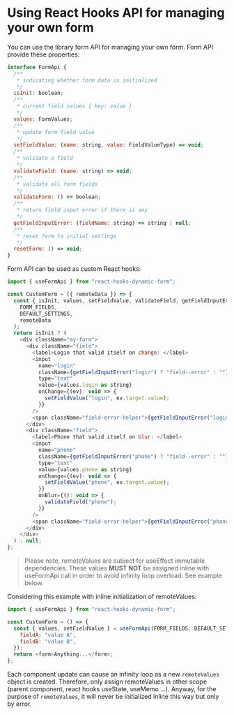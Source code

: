 
<Meta title="Form API/Get Started" />

# Using React Hooks API for managing your own form

You can use the library form API for managing your own form. Form API provide these properties:

```javascript
interface FormApi {
  /**
   * indicating whether form data is initialized
   */
  isInit: boolean;
  /**
   * current field values { key: value }
   */
  values: FormValues;
  /**
   * update form field value
   */
  setFieldValue: (name: string, value: FieldValueType) => void;
  /**
   * validate a field
   */
  validateField: (name: string) => void;
  /**
   * validate all form fields
   */
  validateForm: () => boolean;
  /**
   * return field input error if there is any
   */
  getFieldInputError: (fieldName: string) => string | null;
  /**
   * reset form to initial settings
   */
  resetForm: () => void;
}
```

Form API can be used as custom React hooks:

```javascript
import { useFormApi } from "react-hooks-dynamic-form";

const CustomForm = ({ remoteData }) => {
  const { isInit, values, setFieldValue, validateField, getFieldInputError } = useFormApi(
    FORM_FIELDS,
    DEFAULT_SETTINGS,
    remoteData
  );
  return isInit ? (
    <div className="my-form">
      <div className="field">
        <label>Login that valid itself on change: </label>
        <input
          name="login"
          className={getFieldInputError("login") ? "field--error" : ""}
          type="text"
          value={values.login as string}
          onChange={(ev): void => {
            setFieldValue("login", ev.target.value);
          }}
        />
        <span className="field-error-helper">{getFieldInputError("login")}</span>
      </div>
      <div className="field">
        <label>Phone that valid itself on blur: </label>
        <input
          name="phone"
          className={getFieldInputError("phone") ? "field--error" : ""}
          type="text"
          value={values.phone as string}
          onChange={(ev): void => {
            setFieldValue("phone", ev.target.value);
          }}
          onBlur={(): void => {
            validateField("phone");
          }}
        />
        <span className="field-error-helper">{getFieldInputError("phone")}</span>
      </div>
    </div>
  ) : null;
};
```

> Please note, remoteValues are subject for useEffect immutable dependencies. These values **MUST NOT** be assigned inline with useFormApi call in order to avoid infinity loop overload. See example below.

Considering this example with inline initialization of remoteValues:

```javascript
import { useFormApi } from "react-hooks-dynamic-form";

const CustomForm = () => {
  const { values, setFieldValue } = useFormApi(FORM_FIELDS, DEFAULT_SETTINGS, {
    fieldA: "value A",
    fieldB: "value B",
  });
  return <form>Anything...</form>;
};
```

Each component update can cause an infinity loop as a new `remoteValues` object is created. Therefore, only assign remoteValues in other scope (parent component, react hooks useState, useMemo ...). Anyway, for the purpose of `remoteValues`, it will never be initialized inline this way but only by error.
